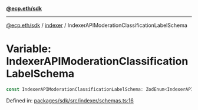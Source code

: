 [**@ecp.eth/sdk**](../../index.mdx)

***

[@ecp.eth/sdk](/sdk-reference/index.mdx) / [indexer](/sdk-reference/indexer/index.mdx) / IndexerAPIModerationClassificationLabelSchema

# Variable: IndexerAPIModerationClassificationLabelSchema

```ts
const IndexerAPIModerationClassificationLabelSchema: ZodEnum<IndexerAPIModerationClassificationLabelSchemaType>;
```

Defined in: [packages/sdk/src/indexer/schemas.ts:16](https://github.com/ecp-eth/comments-monorepo/blob/main/packages/sdk/src/indexer/schemas.ts#L16)
